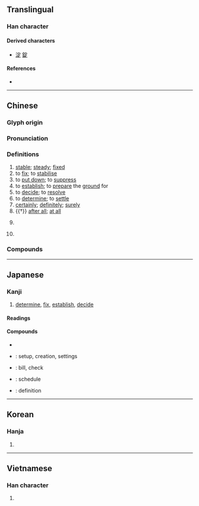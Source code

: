 {{character info/new}}
==Translingual==
{{stroke order|strokes=8}}
{{stroke order|type=animate}}

===Han character===
{{Han char|rn=40|rad=宀|as=05|sn=8|four=30801|canj=JMYO|ids=⿱宀𤴓}}

====Derived characters====
* [[淀]] [[錠]]

====References====
* {{Han ref|kx=0283.180|dkj=07109|dj=0559.020|hdz=20918.020|uh=5B9A|ud=23450|bh=A977|bd=43383}}

----

==Chinese==
{{zh-forms}}

===Glyph origin===
{{Han etym}}
{{Han compound|宀|正|c1=s|c2=p|ls=psc}}

===Pronunciation===
{{zh-pron
|m=dìng
|c=ding6,deng6
|h=pfs=thin
|md=diâng/dêng
|md_note=diâng - vernacular; dêng - literary
|mn=tiāⁿ/tēng
|mn_note=tiāⁿ - vernacular; tēng - literary
|w=3din
|mc=y
|oc=y
|cat=a,v,adv,c:con,pn
}}

===Definitions===
{{zh-hanzi}}

# [[stable]]; [[steady]]; [[fixed]]
# to [[fix]]; to [[stabilise]]
# to [[put down]]; to [[suppress]]
# to [[establish]]; to [[prepare]] the [[ground]] for
# to [[decide]]; to [[resolve]]
# to [[determine]]; to [[settle]]
# [[certainly]]; [[definitely]]; [[surely]]
# {{†}} [[after all]]; [[at all]]
#: {{zh-x|定係|or|C}}
# {{lb|zh|Cantonese}} {{zh-short|定係|[[or]]}}
# {{surname|lang=zh}}

===Compounds===
{{zh-der|定律|一定|設定|固定資本|人定勝天|定評|定時器|定期存款|刊定|國定|定向|克定|定稿|反覆不定|保定法|定時開關|堅定不移|命中註定|下定|定說|定更|動物保定|傾蓋定交|安定學派|停戰協定|定禮|固定重音|定光油兒|一言為定|必定|堅定|伯力協定|定應|安定|保不定|定局|劈牌定對|二項定理|定窯|定子|官定|出定|准定|定瓷|定率|人定|定存|一定不易|固定|定情|慣性定律|定分|定所|定弓虛稅|審時定勢|平心定氣|定交|坐定|定醒|意定|定之方中|下插定|定型|心平氣定|定場詩|一拳柱定|定勝敗|劈排定對|古定刀|定本|一定不移|保定府|定相|定罪|不定冠詞|定置網|串定|假定|安定翼|定當|已定|定案|不定交|定規|大局已定|恆定|定於一尊|倍比定律|定鼎|忐忑不定|心魂不定|心神不定|定睛|不定|天定|定睛一相|咬定|定裝|公定|一口咬定|一言定交|天緣注定|定例|定時鐘|定價|咬定牙關|傳檄而定|定弓田|制定|人事莫定|定心|庫侖定律|不一定|定神順氣|定步觀瞻|定數|惶惶不定|平定|君子協定|審定|定力|定約|定錢|定心丸|因式定理|固定匯率|定策|以定|定軍山|居無定所|小定兒|大勢已定|入定|判定|固定液|定器|固定詞組|定昏|一言而定|定計|定鼎訏謨|定點|定風旗|定音鼓|定限|定銀|定量|定都|定讞|定苗|定義|定睛細看|定睛一看|定省|定疊|定產|定理|定物|定然|定滑輪|定準|定死|定格|定期票|定期保險|定期|定時炸彈|定時|定斷|定性睜睛|定性|定心定意|定形|定庚|定居|定害|定奪|定天下|定場白|定命|定名|定勢|定則|定准|定位|定下|安邦定國|安定均衡|安定器|安培定則|學力鑑定|定神|定弦|多定|塵埃落定|定定|固定資產|固定成本|固定作用|奠定|保定|定在|大定|四禪八定|內定|定論|定體|回定|固定格式|商定|咬定牙根|定額|協定|否定|底定|印鑑鑑定|定向天線|協定稅率|定見|命中注定|定時號誌|國定假日|劃定|定數難逃|定盟|互定|定盤星|定章|分定|不定量|定裝照|公定價格|全盤否定|原定|把定|指定轉接|明文規定|打定主意|神安氣定|硬性規定|技能檢定|法定認領|扶危定傾|欽定|昏定晨省|生死分定|槓桿定律|法定血親|氣定神閒|無定河|指定打擊|查理定律|指揮若定|敲定|更定|拿定|決定性|改定|指定|放定|文定|氣充志定|操作定義|扶危定亂|捺定性子|法定程序|未定之天|擬定|穩定度|穩定平衡|穩定|未定|科定|確定判決|禪定|把定了心|搭伏定|斷定|核定|捉摸不定|確定故意|確定|推定|拿不定|既定|目定口呆|白定碗|搞定|痛定思痛|熱定型|畢氏定理|界定|泰定|永定河|特定|牢定|把持不定|把定物|文書鑑定|注定|測定|搖擺不定|法定代理|法定人數|搭扶定|晨昏定省|法定空地|法定|決定論|決定權|決定|打定|排定|插定|正定|檢定考試|檢定|料定|指紋鑑定|歐姆定律|飄忽不定|銓定考試|立定|約定俗成|額定|酌定|釐定|鑑定|萍蹤靡定|行蹤無定|運動定律|限定|紅定|綏定|竄定|限定語|萍蹤不定|約定|訂定|鎖定|胸有定見|議定書|註定|簽定|肯定命題|製定|規定|預定|結定|陰晴不定|裁定|立定腳跟|遴定|鮑羅定|鐵定|舉棋不定|自我肯定|選定|紳士協定|限武協定|說定|緣定三生|蓋棺論定|雲形定規|老僧入定|隸定|驚疑不定|規定地價|餘弦定律|設定質權|虎克定律|風定天晴|篤定|驚神未定|非定命論|論定|議定|鎮定|管定|鎮定劑|逐定|說不定|筆跡鑑定|評定|翕定|貿易協定|買定|道定|謀定後動|認定|鑒定|點定|鋪謀定計|西奈協定|跟定|站定|聘定|赫柏定律|蓋棺事定|肯定}}

{{zh-cat|Elementary}}

----

==Japanese==

===Kanji===
{{ja-kanji|grade=3|rs=宀05}}

# [[determine]], [[fix]], [[establish]], [[decide]]

====Readings====
{{ja-readings
|goon=じょう<ぢやう
|kanon=てい
|kun=さだ-まる, さだ-める, さだ-か
}}

====Compounds====
* {{ja-r|定冠詞|ていかんし}}
* {{ja-r|設定|せってい}}: setup, creation, settings
* {{ja-r|勘定|かんじょう}}: bill, check
* {{ja-r|予定|よてい}}: schedule
* {{ja-r|定義|ていぎ}}: definition

----

==Korean==

===Hanja===
{{ko-hanja|hangeul=정|rv=jeong|mr=chŏng}}

# {{defn|lang=ko|sort=宀05}}

----

==Vietnamese==

===Han character===
{{vi-hantu|[[định]]|rs=宀05}}

# {{defn|lang=vi|sort=宀05}}